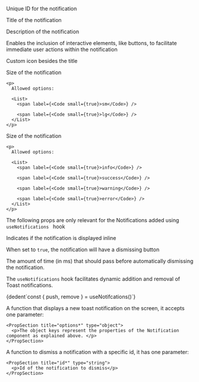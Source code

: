 
<PackageInstallGuide packageName="@wpmudev/sui-notification" />

<Section title="Props" border={true}>
  <PropSection title="id" type="string">
    <p>Unique ID for the notification</p>
  </PropSection>

  <PropSection title="title" type="React Node">
    <p>Title of the notification</p>
  </PropSection>

  <PropSection title="message" type="React Node" defaultValue="message">
    <p> Description of the notification  </p>
  </PropSection>

  <PropSection title="action" type="React Node">
    <p> Enables the inclusion of interactive elements, like buttons, to facilitate immediate user actions within the notification   </p>
  </PropSection>

  <PropSection title="icon" type="React Node" defaultValue="Info">
    <p> Custom icon besides the title   </p>
  </PropSection>

  <PropSection title="size" type="string">
    <p> Size of the notification</p>

    <p>
      Allowed options:

      <List>
        <span label={<Code small={true}>sm</Code>} />

        <span label={<Code small={true}>lg</Code>} />
      </List>
    </p>
  </PropSection>

  <PropSection title="variation" type="string">
    <p>Size of the notification</p>

    <p>
      Allowed options:

      <List>
        <span label={<Code small={true}>info</Code>} />

        <span label={<Code small={true}>success</Code>} />

        <span label={<Code small={true}>warning</Code>} />

        <span label={<Code small={true}>error</Code>} />
      </List>
    </p>
  </PropSection>

  <p>
    The following props are only relevant for the Notifications added using
    <Code small={true}> useNotifications </Code> hook
  </p>

  <PropSection title="isInline" type="boolean" defaultValue="true">
    <p> Indicates if the notification is displayed inline </p>
  </PropSection>

  <PropSection title="isDismissible" type="boolean" defaultValue="false">
    <p> When set to <Code small={true}>true</Code>, the notification will have a dismissing button  </p>
  </PropSection>

  <PropSection title="timeout" type="boolean" defaultValue="5000">
    <p> The amount of time (in ms) that should pass before automatically dismissing the notification.  </p>
  </PropSection>
</Section>

<Section title="useNotifications Hook" contained={true} style={{ paddingTop: 30, paddingBottom: 30 }}>
  <p>The <Code small={true}>useNotifications</Code> hook facilitates dynamic addition and removal of Toast notifications.</p>

  <Snippet language="js" hideToggle={true}>
    {dedent`const { push, remove } = useNotifcations()`}
  </Snippet>

  <Section title={{ content: "push", small: false }} style={{ paddingTop: 0, paddingLeft: 20, paddingRight: 0 }}>
    <p> A function that displays a new toast notification on the screen, it accepts one parameter:</p>

    <PropSection title="options*" type="object">
      <p>The object keys represent the properties of the Notification component as explained above. </p>
    </PropSection>
  </Section>

  <Section title={{ content: "remove",  small: false }} style={{ paddingTop: 0, paddingLeft: 20, paddingRight: 0 }}>
    <p> A function to dismiss a notification with a specific id, it has one parameter:</p>

    <PropSection title="id*" type="string">
      <p>Id of the notification to dismiss</p>
    </PropSection>
  </Section>
</Section>

<CommonPropsNotice />
